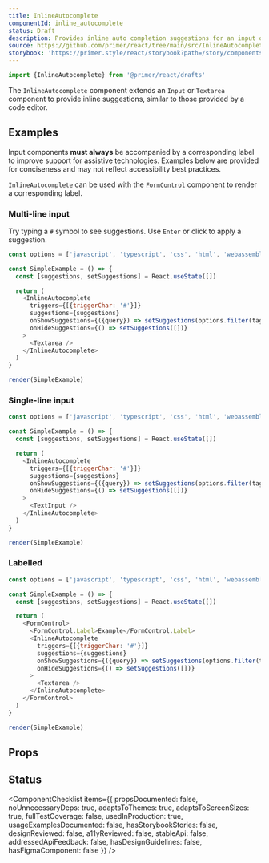 ```yaml
---
title: InlineAutocomplete
componentId: inline_autocomplete
status: Draft
description: Provides inline auto completion suggestions for an input or textarea.
source: https://github.com/primer/react/tree/main/src/InlineAutocomplete
storybook: 'https://primer.style/react/storybook?path=/story/components-forms-inlineautocomplete--default'
---
```


```js
import {InlineAutocomplete} from '@primer/react/drafts'
```

The `InlineAutocomplete` component extends an `Input` or `Textarea` component to provide inline suggestions, similar to those provided by a code editor.

## Examples

<Note variant="warning">

Input components **must always** be accompanied by a corresponding label to improve support for assistive
technologies. Examples below are provided for conciseness and may not reflect accessibility best practices.

`InlineAutocomplete` can be used with the [`FormControl`](/FormControl) component to render a corresponding label.

</Note>

### Multi-line input

Try typing a `#` symbol to see suggestions. Use `Enter` or click to apply a suggestion.

```javascript live noinline drafts
const options = ['javascript', 'typescript', 'css', 'html', 'webassembly']

const SimpleExample = () => {
  const [suggestions, setSuggestions] = React.useState([])

  return (
    <InlineAutocomplete
      triggers={[{triggerChar: '#'}]}
      suggestions={suggestions}
      onShowSuggestions={({query}) => setSuggestions(options.filter(tag => tag.includes(query)))}
      onHideSuggestions={() => setSuggestions([])}
    >
      <Textarea />
    </InlineAutocomplete>
  )
}

render(SimpleExample)
```

### Single-line input

```javascript live noinline drafts
const options = ['javascript', 'typescript', 'css', 'html', 'webassembly']

const SimpleExample = () => {
  const [suggestions, setSuggestions] = React.useState([])

  return (
    <InlineAutocomplete
      triggers={[{triggerChar: '#'}]}
      suggestions={suggestions}
      onShowSuggestions={({query}) => setSuggestions(options.filter(tag => tag.includes(query)))}
      onHideSuggestions={() => setSuggestions([])}
    >
      <TextInput />
    </InlineAutocomplete>
  )
}

render(SimpleExample)
```

### Labelled

```javascript live noinline drafts
const options = ['javascript', 'typescript', 'css', 'html', 'webassembly']

const SimpleExample = () => {
  const [suggestions, setSuggestions] = React.useState([])

  return (
    <FormControl>
      <FormControl.Label>Example</FormControl.Label>
      <InlineAutocomplete
        triggers={[{triggerChar: '#'}]}
        suggestions={suggestions}
        onShowSuggestions={({query}) => setSuggestions(options.filter(tag => tag.includes(query)))}
        onHideSuggestions={() => setSuggestions([])}
      >
        <Textarea />
      </InlineAutocomplete>
    </FormControl>
  )
}

render(SimpleExample)
```

## Props

<PropsTable>
  <PropsTableRow
    name="children"
    required
    type="React.ReactNode"
    description="An `input` or `textarea` compatible component to extend. A compatible component is any component that forwards a ref and props to an underlying `input` or `textarea` element, including but not limited to `Input`, `TextArea`, `input`, `textarea`, `styled.input`, and `styled.textarea`. If the child is not compatible, a runtime `TypeError` will be thrown."
  />
  <PropsTableRow
    name="triggers"
    required
    type="Array<Trigger>"
    description="Register the triggers that can cause suggestions to appear."
  />
  <PropsTableRow
    name="onShowSuggestions"
    type="(event: ShowSuggestionsEvent) => void"
    required
    description="Called when a valid suggestion query is updated. This should be handled by setting the `suggestions` prop accordingly."
  />
  <PropsTableRow
    name="onShowSuggestions"
    type="() => void"
    required
    description="Called when suggestions should be hidden. Set `suggestions` to `null` or an empty array in this case."
  />
  <PropsTableRow
    name="suggestions"
    type="Suggestion[] | null | 'loading'"
    required
    description="The currently visible list of suggestions. If `loading`, a loading indicator will be shown. If `null` or empty, the list will be hidden. Suggestion sort will be preserved. Typically, this should not contain more than five or so suggestions."
  />
  <PropsTableRow
    name="tabInsertsSuggestions"
    type="boolean"
    defaultValue="false"
    description="If `true`, suggestions will be applied with both `Tab` and `Enter`, instead of just `Enter`. This may be expected behavior for users used to IDEs, but use caution when hijacking browser tabbing capability."
  />
  <PropsTableSxRow />
</PropsTable>

## Status

<ComponentChecklist
  items={{
    propsDocumented: false,
    noUnnecessaryDeps: true,
    adaptsToThemes: true,
    adaptsToScreenSizes: true,
    fullTestCoverage: false,
    usedInProduction: true,
    usageExamplesDocumented: false,
    hasStorybookStories: false,
    designReviewed: false,
    a11yReviewed: false,
    stableApi: false,
    addressedApiFeedback: false,
    hasDesignGuidelines: false,
    hasFigmaComponent: false
  }}
/>
